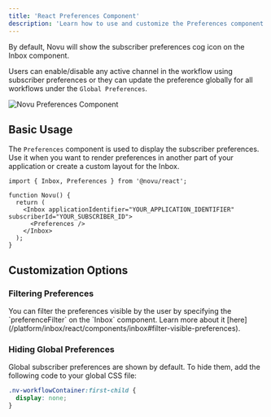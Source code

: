 ```yaml
---
title: 'React Preferences Component'
description: 'Learn how to use and customize the Preferences component in React to manage notification settings.'
---
```


By default, Novu will show the subscriber preferences cog icon on the Inbox component.

Users can enable/disable any active channel in the workflow using subscriber preferences or they can update the preference globally for all workflows under the `Global Preferences`.

<img
  src="/images/inbox/client/react/preferences/preferences.png"
  alt="Novu Preferences Component"
/>

## Basic Usage

The `Preferences` component is used to display the subscriber preferences. Use it when you want to render preferences in another part of your application or create a custom layout for the Inbox.

```tsx
import { Inbox, Preferences } from '@novu/react';

function Novu() {
  return (
    <Inbox applicationIdentifier="YOUR_APPLICATION_IDENTIFIER" subscriberId="YOUR_SUBSCRIBER_ID">
      <Preferences />
    </Inbox>
  );
}
```

## Customization Options

### Filtering Preferences

<Callout type="info">
  You can filter the preferences visible by the user by specifying the `preferenceFilter` on the
  `Inbox` component. Learn more about it
  [here](/platform/inbox/react/components/inbox#filter-visible-preferences).
</Callout>

### Hiding Global Preferences

Global subscriber preferences are shown by default. To hide them, add the following code to your global CSS file:

```css
.nv-workflowContainer:first-child {
  display: none;
}
```

